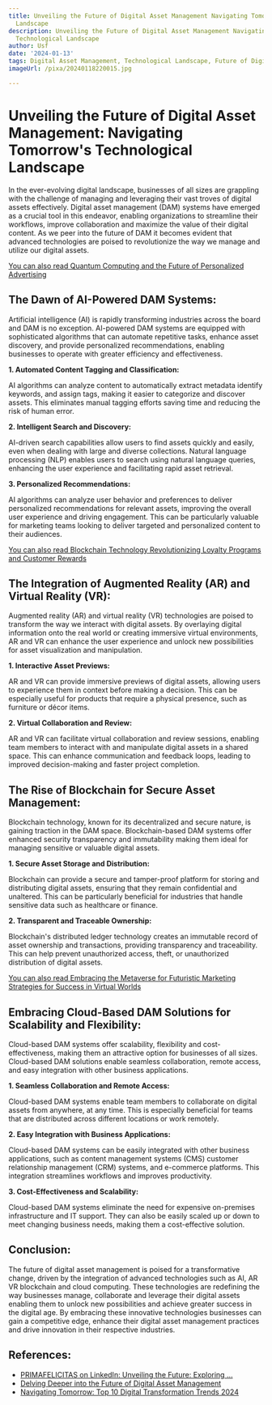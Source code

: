 ```yaml
---
title: Unveiling the Future of Digital Asset Management Navigating Tomorrow's Technological
  Landscape
description: Unveiling the Future of Digital Asset Management Navigating Tomorrow's
  Technological Landscape
author: Usf
date: '2024-01-13'
tags: Digital Asset Management, Technological Landscape, Future of Digital Asset Management
imageUrl: /pixa/20240118220015.jpg

---
```

# Unveiling the Future of Digital Asset Management: Navigating Tomorrow's Technological Landscape

In  the ever-evolving digital landscape, businesses of all sizes are  grappling with the challenge of managing and leveraging their vast troves of digital assets effectively.  Digital asset management (DAM) systems have emerged as  a crucial tool  in  this endeavor, enabling organizations to  streamline  their  workflows, improve collaboration and maximize the value  of their digital  content.  As we peer into the future of DAM it becomes evident  that advanced technologies are poised to revolutionize the way we manage  and utilize our digital assets.

[You can also read Quantum Computing and  the Future of  Personalized Advertising](Quantum%20Computing%20and%20the%20Future%20of%20Personalized%20Advertising)


##  The Dawn of AI-Powered  DAM Systems:

Artificial intelligence (AI) is  rapidly  transforming industries across the board  and DAM is no exception. AI-powered DAM systems are equipped with sophisticated algorithms that  can automate repetitive tasks, enhance  asset discovery, and provide personalized recommendations, enabling businesses to operate with greater  efficiency  and effectiveness.

**1. Automated Content Tagging and Classification:**

AI algorithms can analyze content to automatically extract metadata identify  keywords, and assign  tags, making  it easier to categorize and discover  assets.  This  eliminates  manual  tagging efforts saving time and reducing  the risk  of human error.

**2. Intelligent Search and Discovery:**

AI-driven search capabilities allow users to find assets quickly and easily, even when dealing with large and  diverse collections. Natural language processing (NLP) enables users to search  using natural language queries, enhancing the user experience and facilitating rapid asset retrieval.

**3. Personalized Recommendations:**

AI algorithms can  analyze user behavior and preferences to deliver personalized recommendations for relevant assets, improving the overall user experience and driving engagement. This can be particularly valuable for marketing teams looking to deliver targeted and personalized content to  their audiences.

[You can also read Blockchain Technology Revolutionizing Loyalty Programs and Customer Rewards](Blockchain%20Technology%20Revolutionizing%20Loyalty%20Programs%20and%20Customer%20Rewards)


## The  Integration of Augmented Reality (AR) and Virtual Reality (VR):

Augmented reality (AR) and virtual reality (VR) technologies are poised to transform the way we interact with digital assets. By overlaying digital  information onto the real world or creating immersive virtual environments, AR and VR can enhance the  user experience and unlock new possibilities for asset visualization and manipulation.

**1.  Interactive Asset Previews:**

AR and VR can provide immersive previews of digital assets, allowing users  to experience them in context before making a decision. This can be especially useful for products that require a physical presence, such as furniture or décor items.

**2. Virtual Collaboration and Review:**

AR and VR can facilitate virtual collaboration and  review sessions, enabling team members to interact with and manipulate digital assets in a shared space. This can  enhance communication and feedback loops, leading to improved decision-making and faster  project completion.

## The Rise of Blockchain for Secure Asset Management:

Blockchain technology, known for its decentralized and secure nature, is gaining traction in the DAM space. Blockchain-based DAM systems offer enhanced security transparency and immutability making them ideal for managing sensitive or valuable digital assets.

**1. Secure Asset Storage and Distribution:**

Blockchain can provide a secure and tamper-proof platform for storing and distributing digital assets, ensuring that they remain confidential and unaltered. This can be  particularly  beneficial for industries that handle  sensitive data such as healthcare or finance.

**2. Transparent and Traceable Ownership:**

Blockchain's distributed ledger technology creates an immutable record of asset ownership and transactions, providing transparency and traceability. This can help prevent unauthorized access, theft, or unauthorized distribution of digital assets.

[You can also read  Embracing the Metaverse for Futuristic  Marketing  Strategies for Success in  Virtual Worlds](Embracing%20the%20Metaverse%20for%20Futuristic%20Marketing%20Strategies%20for%20Success%20in%20Virtual%20Worlds)


## Embracing Cloud-Based DAM Solutions for Scalability and  Flexibility:

Cloud-based DAM systems offer scalability,  flexibility and cost-effectiveness, making them  an attractive option for businesses of  all  sizes. Cloud-based DAM solutions enable seamless collaboration, remote  access, and  easy integration with other business applications.

**1. Seamless Collaboration and Remote Access:**

Cloud-based DAM systems enable team members to collaborate on digital  assets from anywhere, at any  time. This is especially beneficial for teams that are distributed across different locations or work remotely.

**2. Easy Integration with  Business Applications:**

Cloud-based DAM systems can be easily integrated  with other business applications, such as content management systems (CMS) customer  relationship management (CRM) systems, and e-commerce platforms. This  integration streamlines workflows and  improves productivity.

**3. Cost-Effectiveness and Scalability:**

Cloud-based DAM systems eliminate the need for expensive on-premises infrastructure and IT support. They can also be easily scaled up or  down to meet changing business needs, making them a cost-effective solution.

## Conclusion:

The future of digital asset  management is poised for a transformative change, driven by the integration of advanced technologies such as AI, AR VR blockchain and cloud computing. These technologies are redefining the way  businesses manage, collaborate and leverage their digital assets enabling them to unlock new possibilities and achieve greater success in  the digital age. By embracing  these innovative technologies businesses can gain  a competitive edge, enhance their  digital asset management practices and  drive  innovation  in their respective industries.

## References:
- [PRIMAFELICITAS on LinkedIn: Unveiling the Future: Exploring ...](https://www.linkedin.com/posts/primafelicitas-limited_unveiling-the-future-exploring-tomorrows-activity-7140535818112208896-OyE4)
- [Delving Deeper into the Future of Digital Asset Management](https://www.spiceworks.com/collaboration/content-collaboration/guest-article/future-of-digital-asset-management/)
- [Navigating Tomorrow: Top 10 Digital Transformation Trends 2024](https://www.techaheadcorp.com/blog/digital-transformation-trends/)
